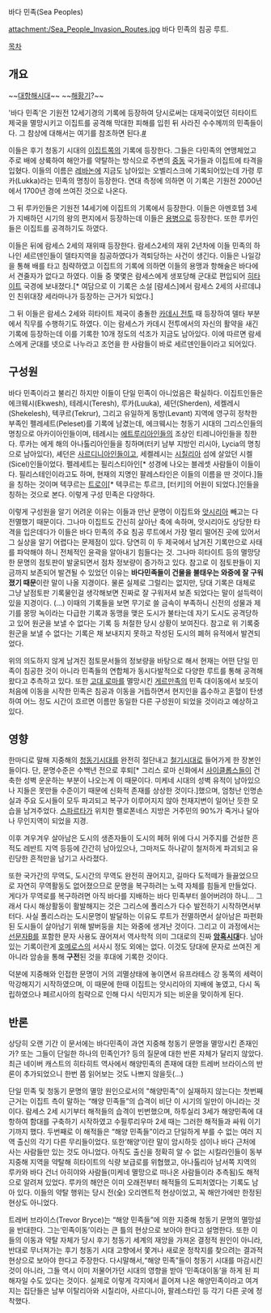 바다 민족(Sea Peoples)

attachment:/Sea_People_Invasion_Routes.jpg
바다 민족의 침공 루트.

[[목차]]
== 개요 ==
~~[[대항해시대]]~~
~~[[해황기]]?~~

'바다 민족'은 기원전 12세기경의 기록에 등장하여 당시로써는 대제국이었던 히타이트제국을 멸망시키고 이집트를 공격해 막대한 피해를 입힌 뒤 사라진 수수께끼의 민족들이다. 그 참상에 대해서는 여기를 참조하면 된다.[http://kalnaf.egloos.com/2431541 #]

이들은 후기 청동기 시대의 [[이집트]]쪽의 기록에 등장한다. 그들은 다민족의 연맹체었고 주로 배에 상륙하여 해안가를 약탈하는 방식으로 주변의 [[중동]] 국가들과 이집트에 타격을 입혔다. 이들의 이름은 [[레바논]]에 지금도 남아있는 오벨리스크에 기록되어있는데 가령 루카(Lukka)라는 민족의 명칭이 등장한다. 연대 측정에 의하면 이 기록은 기원전 2000년에서 1700년 경에 쓰여진 것으로 나온다. 

그 뒤 루카인들은 기원전 14세기에 이집트의 기록에서 등장한다. 이들은 아멘호텝 3세가 지배하던 시기의 왕의 편지에서 등장하는데 이들은 [[용병]]으로 등장한다. 또한 루카인들은 이집트를 공격하기도 하였다. 

이들은 뒤에 람세스 2세의 재위때 등장한다. 람세스2세의 재위 2년차에 이들 민족의 하나인 세르덴인들이 델타지역을 침공하였다가 격퇴당하는 사건이 생긴다. 이들은 나일강을 통해 배를 타고 침략하였고 이집트의 기록에 의하면 이들의 용맹과 항해술은 바다에서 견줄자가 없다고 하였다. 이들 중 몇몇은 람세스에게 생포당해 군대로 편입되어 [[히타이트]] 국경에 보내졌다.[* 여담으로 이 기록은 소설 [람세스]에서 람세스 2세의 사르데냐인 친위대장 세라마나가 등장하는 근거가 되었다.]

그 뒤 이들은 람세스 2세와 히타이트 제국이 충돌한 [[카데시 전투]] 때 등장하여 델타 부분에서 직무를 수행하기도 하였다. 이는 람세스가 카데시 전투에서의 자신의 활약을 새긴 기록에 등장하는데 이를 기록한 10개 정도의 석조가 지금도 남아있다. 이에 따르면 람세스에게 군대를 넷으로 나누라고 조언을 한 사람들이 바로 세르덴인들이라고 되어있다.

== 구성원 ==
바다 민족이라고 불리긴 하지만 이들이 단일 민족이 아니었음은 확실하다. 이집트인들은 에크웨시(Ekwesh), 테레시(Teresh), 루카(Luuka), 셰던(Sherden), 세켈레시(Shekelesh), 텍쿠르(Tekrur), 그리고 유일하게 동방(Levant) 지역에 영구히 정착한 부족인 펠레세트(Peleset)를 기록에 남겼는데, 에크웨시는 청동기 시대의 그리스인들의 명칭으로 아카이아인들이며, 테레시는 [[에트루리아]]인들의 조상인 티레니아인들을 칭한다. 루카는 에게 해의 아나톨리아인들을 칭하며(터키 남부 지방인 리시아, Lycia의 명칭으로 남아있다), 셰던은 [[사르디니아]]인들이고, 세켈레시는 [[시칠리아]] 섬에 살았던 시켈(Sicel)인들이었다. 펠레세트는 필리스티아인[* 성경에 나오는 블레셋 사람들이 이들이다. 필리스테인이라고도 하며, 현재의 지명인 팔레스타인은 이들의 이름을 딴 것이다.]들을 칭하는 것이며 텍쿠르는 [[트로이]][* 텍쿠르는 투르크, [터키]의 어원이 되었다.]인들을 칭하는 것으로 본다. 이렇게 구성 민족은 다양하다.

이렇게 구성원을 알기 어려운 이유는 이들과 만난 문명이 이집트와 [[앗시리아]] 빼고는 다 전멸했기 때문이다. 그나마 이집트도 간신히 살아난 축에 속하며, 앗시리아도 상당한 타격을 입은데다가 이들은 바다 민족의 주요 침공 루트에서 가장 멀리 떨어진 곳에 있어서 그 실상을 알기 어렵다는 문제점이 있다. 당연히 이 두 제국에서 남겨진 기록만으로 사태를 파악해야 하니 전체적인 윤곽을 알아내기 힘들다는 것. 그나마 히타이트 등의 멸망당한 문명의 점토판이 발굴되면서 점차 정보량이 증가하고 있다. 참고로 이 점토판들이 지금까지 보존되어 발견될 수 있었던 이유는 '''바다민족들이 건물을 불태우는 와중에 잘 구워졌기 때문'''이란 말이 나올 지경이다. 물론 실제로 그럴리는 없지만, 당대 기록은 대체로 그냥 날점토판 기록물인걸 생각해보면 진짜로 잘 구워저셔 보존 되었다는 말이 설득력이 있을 지경이다. (...)  이때의 기록들을 보면 무기로 쓸 금속이 부족하니 신전의 성물과 제기를 몽땅 녹이라는 다급한 기록과 동맹을 맺은 도시가 불타는데 자기 도시도 공격당하고 있어 원군을 보낼 수 없다는 기록 등 처절한 당시 상황이 보여진다. 참고로 위 기록중 원군을 보낼 수 없다는 기록은 채 보내지지 못하고 작성된 도시의 폐허 유적에서 발견되었다.

위의 의도하지 않게 남겨진 점토문서들의 정보량을 바탕으로 해서 현재는 어떤 단일 민족이 침공한 것이 아니라 민족들의 연합체가 동시다발적으로 다양한 루트를 통해 공격해왔다고 추측하고 있다. 또한 [[고대 로마]]를 멸망시킨 [[게르만족]]의 민족 대이동에서 보듯이 처음에 이동을 시작한 민족은 침공과 이동을 거듭하면서 현지인을 흡수하고 혼혈이 탄생하여 어느 정도 시간이 흐르면 이름만 동일한 다른 구성원이 되었을 것이라고 예상하고 있다.

== 영향 ==
한마디로 말해 지중해의 [[청동기시대]]를 완전히 절단내고 [[철기시대]]로 들어가게 한 장본인들이다. 단, 문명수준은 수백년 전으로 후퇴[* 그리스 로마 신화에서 [[사이클롭스]]들이 건축한 성벽 운운하는 부분이 나오는게 이 때문이다. 미케네 시대의 성벽 유적이 남아있으나 지들은 못만들 수준이기 때문에 신화적 존재를 상상한 것이다.]했으며, 엄청난 인명손실과 주요 도시들이 모두 파괴되고 복구가 이루어지지 않아 천재지변이 일어난 듯한 모습을 남겨주었다. [[스파르타]]가 위치한 펠로폰네스 지방은 거주민의 90%가 죽거나 달아나 무인지역이 되었을 지경.
 
이후 겨우겨우 살아남은 도시의 생존자들이 도시의 페허 위에 다시 거주지를 건설한 흔적도 레반트 지역 등등에 간간히 남아있으나, 그마저도 하나같이 철저하게 파괴되고 유린당한 흔적만을 남기고 사라졌다.

또한 국가간의 무역도, 도시간의 무역도 완전히 끊어지고, 길마다 도적떼가 들끓었으므로 자연히 무역활동도 없어졌으므로 문명을 복구하려는 노력 자체를 힘들게 만들었다. 게다가 무역로를 복구하려면 아직 바다를 지배하는 바다 민족부터 쓸어버려야 하니... 그래서 다시 해상활동이 활발해지는 것은 그리스에 폴리스가 다수 발전하기 시작하면서부터다. 사실 폴리스라는 도시문명이 발달하는 이유도 루트가 전멸하면서 살아남은 파편화된 도시들이 살아남기 위해 발버둥을 치는 와중에 생겨난 것이다. 그리고 이 과정에서는 [[선문자B]]를 포함한 문자 사용도 끊어져서 역사학적 의미 그대로의 진짜 '''[[암흑시대]]'''다. 남아있는 기록이란게 [[호메로스]]의 서사시 정도 외에는 없다. 이것도 당대에 문자로 쓰여진 게 아니라 암송을 통해 '''구전'''된 것을 후대에 기록한 것이다. 

덕분에 지중해와 인접한 문명이 거의 괴멸상태에 놓이면서 유프라테스 강 동쪽의 세력이 막강해지기 시작하였으며, 이 때문에 한때 이집트는 앗시리아의 지배에 놓였고, 다시 독립하였으나 페르시아의 침략으로 인해 다시 식민지가 되는 비운을 맞이하게 된다.

== 반론 ==
상당히 오랜 기간 이 문서에는 바다민족이 과연 지중해 청동기 문명을 멸망시킨 존재인가? 또는 그들이 단일한 하나의 민족인가? 등의 질문에 대한 반론 자체가 달리지 않았다.
최근 네이버 캐스트의 히타히트 역사에서 해양민족의 존재에 대한 트레버 브라이스의 반론이 추가되었으니 한번 쯤 읽어보는 것도 나쁘지 않을듯(...)

단일 민족 및 청동기 문명의 멸망 원인으로서의 "해양민족"이 실재하지 않는다는 첫번째 근거는 이집트 측이 말하는 “해양 민족들”의 습격이 비단 이 시기의 일만이 아니라는 것이다. 람세스 2세 시기부터 해적들의 습격이 빈번했으며, 하투실리 3세가 해양민족에 대항하여 함대를 구축하기 시작하였고 수필루리우마 2세 때는 그러한 해적들과 싸워 이기기까지 했다. 
두번째로 이 해적들은 “해양 민족들”이라고 단일하게 부를 수 없는 여러 지역 출신의 각기 다른 무리들이었다. 또한‘해양’이란 말이 암시하듯 섬이나 바다 근처에 사는 사람들만 있는 것도 아니었다. 
아직도 출신을 정확히 알 수 없는 시킬라인들이 동부 지중해 지역을 약탈해 히타이트의 식량 보급로를 위협했고, 아나톨리아 남서쪽 지역의 루카와 바다 건너 아히야와 사람들(미케네 멸망으로 떠나온 사람들이라 추측됨)도 해적으로 알려져 있었다. 루카의 해안은 이미 오래전부터 해적들의 도피처였다는 기록도 남아 있다. 이들의 약탈 행위는 당시 전(全) 오리엔트적 현상이었고, 꼭 해안가에만 한정된 현상도 아니었다.

트레버 브라이스(Trevor Bryce)는 “해양 민족들”에 의한 지중해 청동기 문명의 멸망설을 반대한다. 그는‘민족이동’이라는 큰 틀의 현상으로 보아야 한다고 설명한다. 또한 이들의 이동과 약탈 자체가 당시 후기 청동기 세계의 재앙을 가져온 결정적 원인이 아니라, 반대로 무너져가는 후기 청동기 시대 고향에서 쫓겨나 새로운 정착지를 찾으려는 결과적 현상으로 보아야 한다고 주장한다. 다시말해서,“해양 민족”들이 청동기 시대를 마감시킨 것이 아니라, 그들 역시 이미 저물어가던 시대의 영향을 받아 ‘민족대이동’을 하게 된 피해자일 수도 있다는 것이다. 실제로 이렇게 각지에서 흩어져 나온 해양민족이라고 여겨지는 집단들은 남부 이탈리아와 시칠리아, 사르디니아, 팔레스타인 등 각기 다른 곳에 정착했다.
